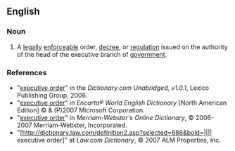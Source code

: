 ==English==
{{wikipedia|Executive Order}}

===Noun===
{{en-noun|sg=[[executive]] [[order]]}}

#{{context|mainly|US}} A [[legally]] [[enforceable]] order, [[decree]], or [[regulation]] issued on the authority of the head of the executive branch of [[government]].

===References===
*"[http://dictionary.reference.com/search?r=2&q=executive%20order executive order]" in the ''Dictionary.com Unabridged, v1.0.1'', Lexico Publishing Group, 2006.
*"[http://encarta.msn.com/dictionary_/executive_order.html executive order]" in ''Encarta® World English Dictionary'' [North American Edition] © & (P)2007 Microsoft Corporation.
*"[http://www.m-w.com/cgi-bin/dictionary?book=Dictionary&va=executive+order executive order]" in ''Merriam-Webster's Online Dictionary'', © 2006-2007 Merriam-Webster, Incorporated.
*"[http://dictionary.law.com/definition2.asp?selected=686&bold=|||| executive order]" at ''Law.com Dictionary'', © 2007 ALM Properties, Inc.